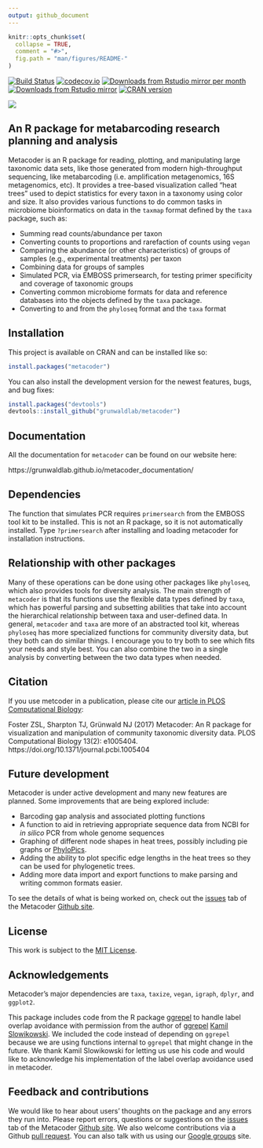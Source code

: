 ```yaml
---
output: github_document
---
```


<!-- README.md is generated from README.Rmd. Please edit that file -->

```r
knitr::opts_chunk$set(
  collapse = TRUE,
  comment = "#>",
  fig.path = "man/figures/README-"
)
```


[![Build Status](https://travis-ci.org/grunwaldlab/metacoder.png?branch=master)](https://travis-ci.org/grunwaldlab/metacoder?branch=master) [![codecov.io](https://codecov.io/github/grunwaldlab/metacoder/coverage.svg?branch=master)](https://codecov.io/github/grunwaldlab/metacoder?branch=master)
[![Downloads from Rstudio mirror per month](http://cranlogs.r-pkg.org/badges/metacoder)](http://www.r-pkg.org/pkg/metacoder)
[![Downloads from Rstudio mirror](http://cranlogs.r-pkg.org/badges/grand-total/metacoder)](http://www.r-pkg.org/pkg/metacoder)
[![CRAN version](http://www.r-pkg.org/badges/version/metacoder)](https://cran.r-project.org/package=metacoder)

![](man/figures/readme_figure.png)


An R package for metabarcoding research planning and analysis
-------------------------------------------------------------

Metacoder is an R package for reading, plotting, and manipulating large taxonomic data sets, like those generated from modern high-throughput sequencing, like metabarcoding (i.e. amplification metagenomics, 16S metagenomics, etc).
It provides a tree-based visualization called "heat trees" used to depict statistics for every taxon in a taxonomy using color and size.
It also provides various functions to do common tasks in microbiome bioinformatics on data in the `taxmap` format defined by the `taxa` package, such as:

* Summing read counts/abundance per taxon
* Converting counts to proportions and rarefaction of counts using `vegan`
* Comparing the abundance (or other characteristics) of groups of samples (e.g., experimental treatments) per taxon
* Combining data for groups of samples
* Simulated PCR, via EMBOSS primersearch, for testing primer specificity and coverage of taxonomic groups
* Converting common microbiome formats for data and reference databases into the objects defined by the `taxa` package.
* Converting to and from the `phyloseq` format and the `taxa` format


## Installation

This project is available on CRAN and can be installed like so:

```r
install.packages("metacoder")
```

You can also install the development version for the newest features, bugs, and bug fixes:

```r
install.packages("devtools")
devtools::install_github("grunwaldlab/metacoder")
```


## Documentation

All the documentation for `metacoder` can be found on our website here:

https://grunwaldlab.github.io/metacoder_documentation/


## Dependencies

The function that simulates PCR requires `primersearch` from the EMBOSS tool kit to be installed. 
This is not an R package, so it is not automatically installed.
Type `?primersearch` after installing and loading metacoder for installation instructions.


## Relationship with other packages

Many of these operations can be done using other packages like `phyloseq`, which also provides tools for diversity analysis.
The main strength of `metacoder` is that its functions use the flexible data types defined by `taxa`, which has powerful parsing and subsetting abilities that take into account the hierarchical relationship between taxa and user-defined data.
In general, `metacoder` and `taxa` are more of an abstracted tool kit, whereas `phyloseq` has more specialized functions for community diversity data, but they both can do similar things.
I encourage you to try both to see which fits your needs and style best.
You can also combine the two in a single analysis by converting between the two data types when needed.


## Citation

If you use metcoder in a publication, please cite our [article in PLOS Computational Biology](http://journals.plos.org/ploscompbiol/article?id=10.1371/journal.pcbi.1005404):

Foster ZSL, Sharpton TJ, Grünwald NJ (2017) Metacoder: An R package for visualization and manipulation of community taxonomic diversity data. PLOS Computational Biology 13(2): e1005404. https://doi.org/10.1371/journal.pcbi.1005404


## Future development

Metacoder is under active development and many new features are planned.
Some improvements that are being explored include:

* Barcoding gap analysis and associated plotting functions
* A function to aid in retrieving appropriate sequence data from NCBI for *in silico* PCR from whole genome sequences
* Graphing of different node shapes in heat trees, possibly including pie graphs or [PhyloPics](http://phylopic.org/).
* Adding the ability to plot specific edge lengths in the heat trees so they can be used for phylogenetic trees.
* Adding more data import and export functions to make parsing and writing common formats easier. 

To see the details of what is being worked on, check out the [issues](https://github.com/grunwaldlab/metacoder/issues) tab of the Metacoder [Github site](https://github.com/grunwaldlab).


## License

This work is subject to the [MIT License](https://github.com/grunwaldlab/metacoder/blob/master/LICENSE).


## Acknowledgements

Metacoder's major dependencies are `taxa`, `taxize`, `vegan`, `igraph`, `dplyr`, and `ggplot2`.

This package includes code from the R package [ggrepel](https://github.com/slowkow/ggrepel) to handle label overlap avoidance with permission from the author of [ggrepel](https://github.com/slowkow/ggrepel) [Kamil Slowikowski](https://github.com/slowkow).
We included the code instead of depending on `ggrepel` because we are using functions internal to `ggrepel` that might change in the future.
We thank Kamil Slowikowski for letting us use his code and would like to acknowledge his implementation of the label overlap avoidance used in metacoder.


## Feedback and contributions

We would like to hear about users' thoughts on the package and any errors they run into.
Please report errors, questions or suggestions on the [issues](https://github.com/grunwaldlab/metacoder/issues) tab of the Metacoder [Github site](https://github.com/grunwaldlab).
We also welcome contributions via a Github [pull request](https://help.github.com/articles/using-pull-requests/).
You can also talk with us using our [Google groups](https://groups.google.com/forum/#!forum/metacoder-discussions) site. 
